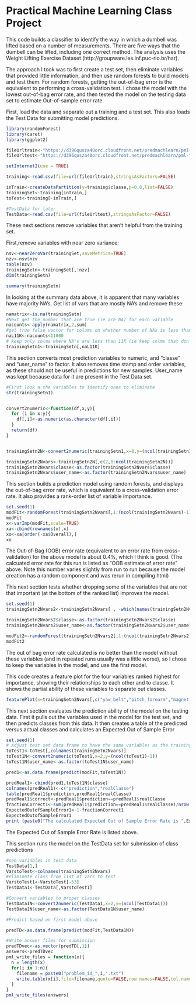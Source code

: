 Practical Machine Learning Class Project
========================================================

This code builds a classifier to identify the way in which a dumbell was lifted based on a number of measurements. There are five ways that the dumbell can be lifted, including one correct method. The analysis uses the Weight Lifting Exercise Dataset (http://groupware.les.inf.puc-rio.br/har).

The approach I took was to first create a test set, then eliminate variables that provided little information, and then use random forests to build  models and test them.  For random forests, getting the out-of-bag error is the equivalent to performing a cross-validation test.  I chose the model with the lowest out-of-bag error rate, and then tested the model on the testing data set to estimate Out-of-sample error rate. 


First, load the data and separate out a training and a test set.  This also loads the Test Data for submitting model predictions.

```r
library(randomForest)
library(caret)
library(ggplot2)

fileUrltrain<-"https://d396qusza40orc.cloudfront.net/predmachlearn/pml-training.csv"
fileUrltest<-"https://d396qusza40orc.cloudfront.net/predmachlearn/pml-testing.csv"

setInternet2(use = TRUE)

training<-read.csv(file=url(fileUrltrain),stringsAsFactors=FALSE)

inTrain<-createDataPartition(y=training$classe,p=0.8,list=FALSE)
trainingSet<-training[inTrain,]
toTest<-training[-inTrain,]

#TestData for later
TestData<-read.csv(file=url(fileUrltest),stringsAsFactor=FALSE)

```

These next sections remove variables that aren't helpful from the training set.

First,remove variables with near zero variance:

```r
nsv<-nearZeroVar(trainingSet,saveMetrics=TRUE)
nzv<-nsv$nzv
table(nzv)
trainingSetn<-trainingSet[,!nzv]
dim(trainingSetn)

summary(trainingSetn)

```

In looking at the summary data above, it is apparent that many variables have majority NA's. Get list of vars that are mostly NA's and remove these:

```r
namatrix<-is.na(trainingSetn)
#Next get the number that are true (ie are NA) for each variable
nacounts<-apply(namatrix,2,sum)
#get true false vector for colums on whether number of NAs is less than 11000
naL11K<-nacounts<11000
# keep only colms where NA's are less than 11K (ie keep colms that don't have lots of NAs)
trainingSetn1<-trainingSetn[,naL11K]
```

This section converts most prediction variables to numeric, and "classe" and "user_name" to factor.  It also removes time stamp and order variables, as these should not be useful in predictions for new samples. User_name was kept because data for it are present in the Test Data set.

```r
#First look a the variables to identify ones to eliminate
str(trainingSetn1)


convert2numeric<-function(df,x,y){
  for (i in x:y){
    df[,i]<-as.numeric(as.character(df[,i]))
  }
  return(df)
}


trainingSetn2N<-convert2numeric(trainingSetn1,x=8,y=(ncol(trainingSetn1)-1))

trainingSetn2Nvars<-trainingSetn2N[,c(2,8:ncol(trainingSetn2N))]
trainingSetn2Nvars$classe<-as.factor(trainingSetn2Nvars$classe)
trainingSetn2Nvars$user_name<-as.factor(trainingSetn2Nvars$user_name)

```

This section builds a prediction model using random forests, and displays the out-of-bag error rate, which is equivalent to a cross-validation error rate. It also provides a rank-order list of variable importance.


```r
set.seed(1)
modFit<-randomForest(trainingSetn2Nvars[,1:(ncol(trainingSetn2Nvars)-1)],trainingSetn2Nvars$classe)
modFit
x<-varImp(modFit,scale=TRUE)
xa<-cbind(rownames(x),x)
xo<-xa[order(-xa$Overall),]
xo

```

The Out-of-Bag (OOB) error rate (equivalent to an error rate from cross-validation) for the above model is about 0.4%, which I think is good. (The calcuated error rate for this run is listed as "OOB estimate of  error rate" above. Note this number varies slightly from run to run  because the model creation has a random component and was rerun in compiling html)

This next section tests whether dropping some of the variables that are not that important (at the bottom of the ranked list) improves the model.

```r
set.seed(1)
trainingSetn2Nvars2<-trainingSetn2Nvars[ , -which(names(trainingSetn2Nvars) %in% c("gyros_dumbbell_z","gyros_forearm_z","gyros_forearm_x","gyros_arm_z"))]

trainingSetn2Nvars2$classe<-as.factor(trainingSetn2Nvars2$classe)
trainingSetn2Nvars2$user_name<-as.factor(trainingSetn2Nvars2$user_name)

modFit2<-randomForest(trainingSetn2Nvars2[,1:(ncol(trainingSetn2Nvars2)-1)],trainingSetn2Nvars2$classe)
modFit2

```

The out of bag error rate calculated is no better than the model without these variables (and in repeated runs usually was a little worse), so I chose to keep the variables in the model, and use the first model. 

This code creates a feature plot for the four variables ranked highest for importance,  showing their relationships to each other and to classe. It shows the partial ability of these variables to separate out classes.

```r
featurePlot(x=trainingSetn2Nvars[,c("yaw_belt","pitch_forearm","magnet_dumbbell_z","pitch_belt")],y=trainingSetn2Nvars$classe,plot="pairs")

```

This next section evaluates the prediction ability of the model on the testing data.  First it pulls out the variables used in the model for the test set, and then predicts classes from this data.  It then creates a table of the predicted versus actual classes and calculates an Expected Out of Sample Error

```r
set.seed(1)
# Adjust test set data frame to have the same variables as the training set
toTest1<-toTest[,colnames(trainingSetn2Nvars)]
toTest1N<-convert2numeric(toTest1,x=2,y=(ncol(toTest1)-1))
toTest1N$user_name<-as.factor(toTest1N$user_name)

pred1<-as.data.frame(predict(modFit,toTest1N))

predReal1<-cbind(pred1,toTest1N$classe)
colnames(predReal1)<-c("prediction","realClasse")
table(predReal1$prediction,predReal1$realClasse)
predReal1$correct<-predReal1$prediction==predReal1$realClasse
fractionCorrect1<-sum(predReal1$prediction==predReal1$realClasse)/nrow(predReal1)
ExpectedOutofSampleError1<-1-fractionCorrect1
ExpectedOutofSampleError1
print (paste0("The calculated Expected Out of Sample Error Rate is ",ExpectedOutofSampleError1*100,"%"))

```

The Expected Out of Sample Error Rate is listed above.

This section runs the model on the TestData set for submission of class predictions

```r
#see variables in test data
TestData[1,]
VarstoTest<-colnames(trainingSetn2Nvars)
#eliminate class from list of vars to test
VarstoTest1<-VarstoTest[-53]
TestData1<-TestData[,VarstoTest1]

#Convert variables to proper classes
TestData1N<-convert2numeric(TestData1,x=2,y=(ncol(TestData1)))
TestData1N$user_name<-as.factor(TestData1N$user_name)

#Predict based on first model above

predTD<-as.data.frame(predict(modFit,TestData1N))

#Write answer files for submission
predTDvec<-as.vector(predTD[,1])
answers<-predTDvec
pml_write_files = function(x){
  n = length(x)
  for(i in 1:n){
    filename = paste0("problem_id_",i,".txt")
    write.table(x[i],file=filename,quote=FALSE,row.names=FALSE,col.names=FALSE)
  }
}
pml_write_files(answers)

```